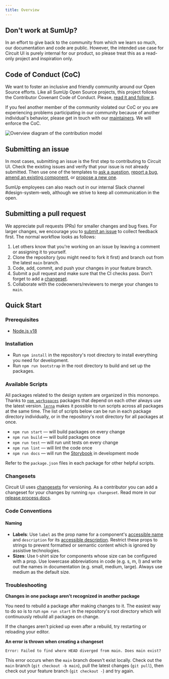 ```yaml
---
title: Overview
---
```


## Don't work at SumUp?

In an effort to give back to the community from which we learn so much, our documentation and code are public. However, the intended use case for Circuit UI is purely internal for our product, so please treat this as a read-only project and inspiration only.

## Code of Conduct (CoC)

We want to foster an inclusive and friendly community around our Open Source efforts. Like all SumUp Open Source projects, this project follows the Contributor Covenant Code of Conduct. Please, [read it and follow it](https://github.com/sumup-oss/circuit-ui/tree/main/CODE_OF_CONDUCT.md).

If you feel another member of the community violated our CoC or you are experiencing problems participating in our community because of another individual's behavior, please get in touch with our [maintainers](https://github.com/sumup-oss/circuit-ui/tree/main/README.md#maintainers). We will enforce the CoC.

![Overview diagram of the contribution model](https://github.com/sumup-oss/circuit-ui/raw/main/assets/contribution-model.jpg)

## Submitting an issue

In most cases, submitting an issue is the first step to contributing to Circuit UI. Check the existing issues and verify that your issue is not already submitted. Then use one of the templates to [ask a question](https://github.com/sumup-oss/circuit-ui/issues/new?template=question.md), [report a bug](https://github.com/sumup-oss/circuit-ui/issues/new?template=report-a-bug.md), [amend an existing component](https://github.com/sumup-oss/circuit-ui/issues/new?template=amend-existing-component.md), or [propose a new one](https://github.com/sumup-oss/circuit-ui/issues/new?template=propose-new-component.md).

SumUp employees can also reach out in our internal Slack channel #design-system-web, although we strive to keep all communication in the open.

## Submitting a pull request

We appreciate pull requests (PRs) for smaller changes and bug fixes. For larger changes, we encourage you to [submit an issue](https://github.com/sumup-oss/circuit-ui/issues/new) to collect feedback first. The normal workflow looks as follows:

1. Let others know that you're working on an issue by leaving a comment or assigning it to yourself.
2. Clone the repository (you might need to fork it first) and branch out from the latest `main` branch.
3. Code, add, commit, and push your changes in your feature branch.
4. Submit a pull request and make sure that the CI checks pass. Don't forget to add a [changeset](#changesets).
5. Collaborate with the codeowners/reviewers to merge your changes to `main`.

## Quick Start

### Prerequisites

- [Node.js v18](https://nodejs.org/)

### Installation

- Run `npm install` in the repository's root directory to install everything you need for development.
- Run `npm run bootstrap` in the root directory to build and set up the packages.

### Available Scripts

All packages related to the design system are organized in this monorepo. Thanks to [`npm workspaces`](https://docs.npmjs.com/cli/v9/using-npm/workspaces) packages that depend on each other always use the latest version. [`lerna`](https://lerna.js.org/) makes it possible to run scripts across all packages at the same time. The list of scripts below can be run in each package directory individually, or in the repository's root directory for all packages at once.

- `npm run start` — will build packages on every change
- `npm run build` — will build packages once
- `npm run test` — will run unit tests on every change
- `npm run lint` — will lint the code once
- `npm run docs` — will run the [Storybook](https://circuit.sumup.com) in development mode

Refer to the `package.json` files in each package for other helpful scripts.

### Changesets

Circuit UI uses [changesets](https://github.com/atlassian/changesets) for versioning. As a contributor you can add a changeset for your changes by running `npx changeset`. Read more in our [release process docs](https://circuit.sumup.com/?path=/docs/contributing-release-process--docs).

### Code Conventions

#### Naming

- **Labels**: Use `label` as the prop name for a component's [accessible name](https://w3c.github.io/accname/#dfn-accessible-name) and `description` for its [accessible description](https://w3c.github.io/accname/#dfn-accessible-description). Restrict these props to strings to prevent formatted or semantic content which is ignored by assistive technologies.
- **Sizes**: Use t-shirt size for components whose size can be configured with a prop. Use lowercase abbreviations in code (e.g. s, m, l) and write out the names in documentation (e.g. small, medium, large). Always use medium as the default size.

### Troubleshooting

**Changes in one package aren't recognized in another package**

You need to rebuild a package after making changes to it. The easiest way to do so is to run `npm run start` in the repository's root directory which will continuously rebuild all packages on change.

If the changes aren't picked up even after a rebuild, try restarting or reloading your editor.

**An error is thrown when creating a changeset**

`Error: Failed to find where HEAD diverged from main. Does main exist?`

This error occurs when the `main` branch doesn't exist locally. Check out the `main` branch (`git checkout -b main`), pull the latest changes (`git pull`), then check out your feature branch (`git checkout -`) and try again.
